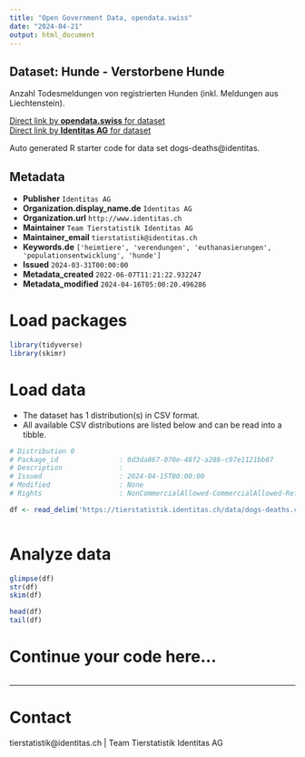 ```yaml
---
title: "Open Government Data, opendata.swiss"
date: "2024-04-21"
output: html_document
---
```


## Dataset: Hunde - Verstorbene Hunde

Anzahl Todesmeldungen von registrierten Hunden (inkl. Meldungen aus Liechtenstein). 

[Direct link by **opendata.swiss** for dataset](https://opendata.swiss/de/dataset/hunde-verstorbene-hunde)<br>
[Direct link by **Identitas AG** for dataset](https://tierstatistik.identitas.ch/)

Auto generated R starter code for data set dogs-deaths@identitas.

## Metadata

- **Publisher** `Identitas AG`
- **Organization.display_name.de** `Identitas AG`
- **Organization.url** `http://www.identitas.ch`
- **Maintainer** `Team Tierstatistik Identitas AG`
- **Maintainer_email** `tierstatistik@identitas.ch`
- **Keywords.de** `['heimtiere', 'verendungen', 'euthanasierungen', 'populationsentwicklung', 'hunde']`
- **Issued** `2024-03-31T00:00:00`
- **Metadata_created** `2022-06-07T11:21:22.932247`
- **Metadata_modified** `2024-04-16T05:00:20.496286`


# Load packages

```r

library(tidyverse)
library(skimr)

```

# Load data

-   The dataset has 1 distribution(s) in CSV format.
-   All available CSV distributions are listed below and can be read into a tibble.

```r

# Distribution 0
# Package_id               : 0d3da867-070e-48f2-a288-c97e1121bb87
# Description              : 
# Issued                   : 2024-04-15T00:00:00
# Modified                 : None
# Rights                   : NonCommercialAllowed-CommercialAllowed-ReferenceRequired

df <- read_delim('https://tierstatistik.identitas.ch/data/dogs-deaths.csv')



```

# Analyze data

```r

glimpse(df)
str(df)
skim(df)

head(df)
tail(df)

```

# Continue your code here...

```r

```

------------------------------------------------------------------------

# Contact

tierstatistik@identitas.ch | Team Tierstatistik Identitas AG
